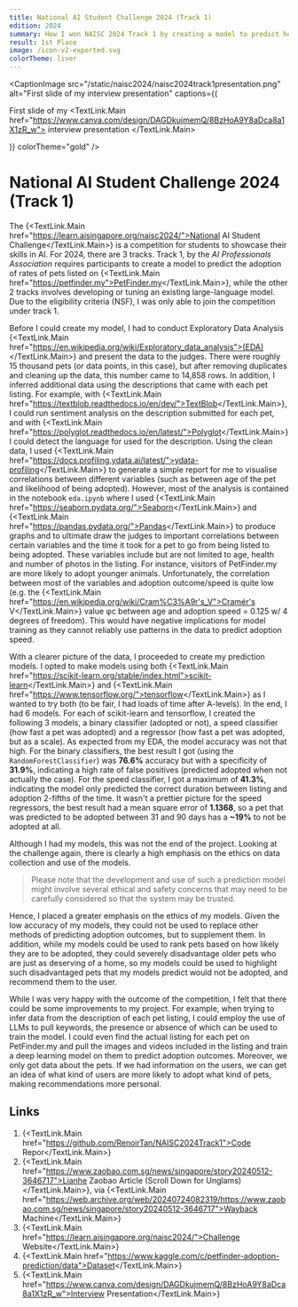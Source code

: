 ```yaml
---
title: National AI Student Challenge 2024 (Track 1)
edition: 2024
summary: How I won NAISC 2024 Track 1 by creating a model to predict how likely pets are to be adopted on an example website and considering the ethics surrounding the creation and use of my model.
result: 1st Place
image: /icon-v2-exported.svg
colorTheme: liver
---
```



<CaptionImage
  src="/static/naisc2024/naisc2024track1presentation.png"
  alt="First slide of my interview presentation"
  captions={(
    <p className="text-center">
      First slide of my <TextLink.Main href="https://www.canva.com/design/DAGDkujmemQ/8BzHoA9Y8aDca8a1X1zR_w">
        interview presentation
      </TextLink.Main>
    </p>
  )}
  colorTheme="gold"
/>

# National AI Student Challenge 2024 (Track 1)

The {<TextLink.Main href="https://learn.aisingapore.org/naisc2024/">National AI Student Challenge</TextLink.Main>} is a competition for students to showcase their skills in AI. For 2024, there are 3 tracks. Track 1, by the *AI Professionals Association* requires participants to create a model to predict the adoption of rates of pets listed on {<TextLink.Main href="https://petfinder.my">PetFinder.my</TextLink.Main>}, while the other 2 tracks involves developing or tuning an existing large-language model. Due to the eligibility criteria (NSF), I was only able to join the competition under track 1.

Before I could create my model, I had to conduct Exploratory Data Analysis {<TextLink.Main href="https://en.wikipedia.org/wiki/Exploratory_data_analysis">(EDA)</TextLink.Main>} and present the data to the judges. There were roughly 15 thousand pets (or data points, in this case), but after removing duplicates and cleaning up the data, this number came to 14,858 rows. In addition, I inferred additional data using the descriptions that came with each pet listing. For example, with {<TextLink.Main href="https://textblob.readthedocs.io/en/dev/">TextBlob</TextLink.Main>}, I could run sentiment analysis on the description submitted for each pet, and with {<TextLink.Main href="https://polyglot.readthedocs.io/en/latest/">Polyglot</TextLink.Main>} I could detect the language for used for the description. Using the clean data, I used {<TextLink.Main href="https://docs.profiling.ydata.ai/latest/">ydata-profiling</TextLink.Main>} to generate a simple report for me to visualise correlations between different variables (such as between age of the pet and likelihood of being adopted). However, most of the analysis is contained in the notebook `eda.ipynb` where I used {<TextLink.Main href="https://seaborn.pydata.org/">Seaborn</TextLink.Main>} and {<TextLink.Main href="https://pandas.pydata.org/">Pandas</TextLink.Main>} to produce graphs and to ultimate draw the judges to important correlations between certain variables and the time it took for a pet to go from being listed to being adopted. These variables include but are not limited to age, health and number of photos in the listing. For instance, visitors of PetFinder.my are more likely to adopt younger animals. Unfortunately, the correlation between most of the variables and adoption outcome/speed is quite low (e.g. the {<TextLink.Main href="https://en.wikipedia.org/wiki/Cram%C3%A9r's_V">Cramér's V</TextLink.Main>} value φc between age and adoption speed = 0.125 w/ 4 degrees of freedom). This would have negative implications for model training as they cannot reliably use patterns in the data to predict adoption speed.

With a clearer picture of the data, I proceeded to create my prediction models. I opted to make models using both {<TextLink.Main href="https://scikit-learn.org/stable/index.html">scikit-learn</TextLink.Main>} and {<TextLink.Main href="https://www.tensorflow.org/">tensorflow</TextLink.Main>} as I wanted to try both (to be fair, I had loads of time after A-levels). In the end, I had 6 models. For each of scikit-learn and tensorflow, I created the following 3 models, a binary classifier (adopted or not), a speed classifier (how fast a pet was adopted) and a regressor (how fast a pet was adopted, but as a scale). As expected from my EDA, the model accuracy was not that high. For the binary classifiers, the best result I got (using the `RandomForestClassifier`) was **76.6%** accuracy but with a specificity of **31.9%**, indicating a high rate of false positives (predicted adopted when not actually the case). For the speed classifier, I got a maximum of **41.3%**, indicating the model only predicted the correct duration between listing and adoption 2-fifths of the time. It wasn't a prettier picture for the speed regressors, the best result had a mean square error of **1.1368**, so a pet that was predicted to be adopted between 31 and 90 days has a **~19%** to not be adopted at all.

Although I had my models, this was not the end of the project. Looking at the challenge again, there is clearly a high emphasis on the ethics on data collection and use of the models.

> Please note that the development and use of such a prediction model might involve several
ethical and safety concerns that may need to be carefully considered so that the system may
be trusted.

Hence, I placed a greater emphasis on the ethics of my models. Given the low accuracy of my models, they could not be used to replace other methods of predicting adoption outcomes, but to supplement them. In addition, while my models could be used to rank pets based on how likely they are to be adopted, they could severely disadvantage older pets who are just as deserving of a home, so my models could be used to highlight such disadvantaged pets that my models predict would not be adopted, and recommend them to the user.

While I was very happy with the outcome of the competition, I felt that there could be some improvements to my project. For example, when trying to infer data from the description of each pet listing, I could employ the use of LLMs to pull keywords, the presence or absence of which can be used to train the model. I could even find the actual listing for each pet on PetFinder.my and pull the images and videos included in the listing and train a deep learning model on them to predict adoption outcomes. Moreover, we only got data about the pets. If we had information on the users, we can get an idea of what kind of users are more likely to adopt what kind of pets, making recommendations more personal.

## Links

1. {<TextLink.Main href="https://github.com/RenoirTan/NAISC2024Track1">Code Repor</TextLink.Main>}
2. {<TextLink.Main href="https://www.zaobao.com.sg/news/singapore/story20240512-3646717">Lianhe Zaobao Article (Scroll Down for Unglams)</TextLink.Main>}, via {<TextLink.Main href="https://web.archive.org/web/20240724082319/https://www.zaobao.com.sg/news/singapore/story20240512-3646717">Wayback Machine</TextLink.Main>}
3. {<TextLink.Main href="https://learn.aisingapore.org/naisc2024/">Challenge Website</TextLink.Main>}
4. {<TextLink.Main href="https://www.kaggle.com/c/petfinder-adoption-prediction/data">Dataset</TextLink.Main>}
5. {<TextLink.Main href="https://www.canva.com/design/DAGDkujmemQ/8BzHoA9Y8aDca8a1X1zR_w">Interview Presentation</TextLink.Main>}